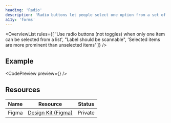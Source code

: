 ```yaml
---
heading: 'Radio'
description: 'Radio buttons let people select one option from a set of options'
a11y: 'forms'
---
```



<OverviewList rules={[
  'Use radio buttons (not toggles) when only one item can be selected from a list',
  "Label should be scannable",
  'Selected items are more prominent than unselected items'
]} />

## Example

<CodePreview preview={<BasicDemo />} />

<LivePlayground />

<DripDivider />

## Resources

| Name     | Resource | Status                                               |
| -------- | -------- | ---------------------------------------------------- |
| Figma    | [Design Kit (Figma)](https://www.figma.com/design/ducwqOCxoxcWc3ReV3FYd8/Digital-University-Component-Library?m=auto&node-id=0-1)      |                         Private                      |